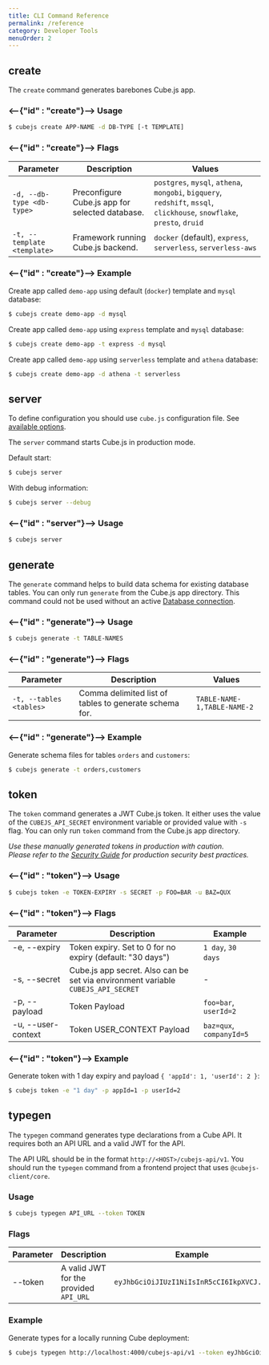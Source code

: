 ```yaml
---
title: CLI Command Reference
permalink: /reference
category: Developer Tools
menuOrder: 2
---
```


## create

The `create` command generates barebones Cube.js app.

### <--{"id" : "create"}--> Usage

```bash
$ cubejs create APP-NAME -d DB-TYPE [-t TEMPLATE]
```

### <--{"id" : "create"}--> Flags

| Parameter                   | Description                                     | Values                                                                                                                  |
| --------------------------- | ----------------------------------------------- | ----------------------------------------------------------------------------------------------------------------------- |
| `-d, --db-type <db-type>`   | Preconfigure Cube.js app for selected database. | `postgres`, `mysql`, `athena`, `mongobi`, `bigquery`, `redshift`, `mssql`, `clickhouse`, `snowflake`, `presto`, `druid` |
| `-t, --template <template>` | Framework running Cube.js backend.              | `docker` (default), `express`, `serverless`, `serverless-aws`                                                           |

### <--{"id" : "create"}--> Example

Create app called `demo-app` using default (`docker`) template and `mysql`
database:

```bash
$ cubejs create demo-app -d mysql
```

Create app called `demo-app` using `express` template and `mysql` database:

```bash
$ cubejs create demo-app -t express -d mysql
```

Create app called `demo-app` using `serverless` template and `athena` database:

```bash
$ cubejs create demo-app -d athena -t serverless
```

## server

<WarningBox>

To define configuration you should use `cube.js` configuration file. See
[available options](/config).

</WarningBox>

The `server` command starts Cube.js in production mode.

Default start:

```bash
$ cubejs server
```

With debug information:

```bash
$ cubejs server --debug
```

### <--{"id" : "server"}--> Usage

```bash
$ cubejs server
```

## generate

The `generate` command helps to build data schema for existing database tables.
You can only run `generate` from the Cube.js app directory. This command could
not be used without an active
[Database connection](/connecting-to-the-database).

### <--{"id" : "generate"}--> Usage

```bash
$ cubejs generate -t TABLE-NAMES
```

### <--{"id" : "generate"}--> Flags

| Parameter               | Description                                            | Values                      |
| ----------------------- | ------------------------------------------------------ | --------------------------- |
| `-t, --tables <tables>` | Comma delimited list of tables to generate schema for. | `TABLE-NAME-1,TABLE-NAME-2` |

### <--{"id" : "generate"}--> Example

Generate schema files for tables `orders` and `customers`:

```bash
$ cubejs generate -t orders,customers
```

## token

The `token` command generates a JWT Cube.js token. It either uses the value of
the `CUBEJS_API_SECRET` environment variable or provided value with `-s` flag.
You can only run `token` command from the Cube.js app directory.

_Use these manually generated tokens in production with caution._ <br/> _Please
refer to the [Security Guide](https://cube.dev/docs/security) for production
security best practices._

### <--{"id" : "token"}--> Usage

```bash
$ cubejs token -e TOKEN-EXPIRY -s SECRET -p FOO=BAR -u BAZ=QUX
```

### <--{"id" : "token"}--> Flags

| Parameter                                       | Description                                                                      | Example                                        |
| ----------------------------------------------- | -------------------------------------------------------------------------------- | ---------------------------------------------- |
| -e, --expiry &nbsp; &nbsp; &nbsp; &nbsp; &nbsp; | Token expiry. Set to 0 for no expiry (default: "30 days")                        | `1 day`, `30 days` &nbsp; &nbsp; &nbsp; &nbsp; |
| -s, --secret                                    | Cube.js app secret. Also can be set via environment variable `CUBEJS_API_SECRET` | -                                              |
| -p, --payload                                   | Token Payload                                                                    | `foo=bar`, `userId=2`                          |
| -u, --user-context                              | Token USER_CONTEXT Payload                                                       | `baz=qux`, `companyId=5`                       |

### <--{"id" : "token"}--> Example

Generate token with 1 day expiry and payload `{ 'appId': 1, 'userId': 2 }`:

```bash
$ cubejs token -e "1 day" -p appId=1 -p userId=2
```

## typegen

The `typegen` command generates type declarations from a Cube API. It requires
both an API URL and a valid JWT for the API.

The API URL should be in the format `http://<HOST>/cubejs-api/v1`. You should
run the `typegen` command from a frontend project that uses
`@cubejs-client/core`.

### Usage

```bash
$ cubejs typegen API_URL --token TOKEN
```

### Flags

| Parameter | Description                            | Example                                  |
| --------- | -------------------------------------- | ---------------------------------------- |
| --token   | A valid JWT for the provided `API_URL` | `eyJhbGciOiJIUzI1NiIsInR5cCI6IkpXVCJ...` |

### Example

Generate types for a locally running Cube deployment:

```bash
$ cubejs typegen http://localhost:4000/cubejs-api/v1 --token eyJhbGciOiJIUzI1NiIsInR5cCI6IkpXVCJ...
```
